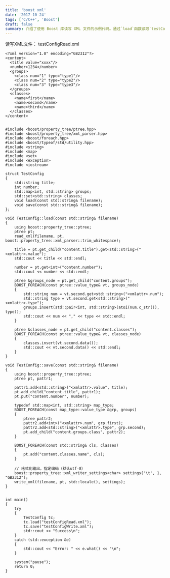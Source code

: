 ```yaml
---
title: 'boost xml'
date: '2017-10-24'
tags: ['C/C++', 'Boost']
draft: false
summary: 介绍了使用 Boost 库读写 XML 文件的示例代码。通过`load`函数读取`testConfigRead.xml`文件内容并存储到结构体`TestConfig`中，通过`save`函数将结构体内容写入`testConfigWrite.xml`文件，展示了 Boost 库在 XML 操作方面的便捷性。 
---
```


读写XML文件：
testConfigRead.xml

```
<?xml version="1.0" encoding="GB2312"?>
<content>
  <title value="xxxx"/>
  <number>1234</number>
  <groups>
  	<class num="1" type="type1"/>
  	<class num="2" type="type2"/>
  	<class num="3" type="type3"/>
  </groups>
  <classes>
  	<name>first</name>
  	<name>second</name>
  	<name>third</name>
  </classes>
</content>
```
```

#include <boost/property_tree/ptree.hpp>
#include <boost/property_tree/xml_parser.hpp>
#include <boost/foreach.hpp>
#include <boost/typeof/std/utility.hpp>
#include <string>
#include <map>
#include <set>
#include <exception>
#include <iostream>

struct TestConfig
{
	std::string title;
	int number;
	std::map<int, std::string> groups;
	std::set<std::string> classes;
	void load(const std::string& filename);
	void save(const std::string& filename);
};

void TestConfig::load(const std::string& filename)
{
	using boost::property_tree::ptree;
	ptree pt;
	read_xml(filename, pt, boost::property_tree::xml_parser::trim_whitespace);

	title = pt.get_child("content.title").get<std::string>("<xmlattr>.value");
	std::cout << title << std::endl;

	number = pt.get<int>("content.number");
	std::cout << number << std::endl;

	ptree &groups_node = pt.get_child("content.groups");
	BOOST_FOREACH(const ptree::value_type& vt, groups_node)
	{
		std::string num = vt.second.get<std::string>("<xmlattr>.num");
		std::string type = vt.second.get<std::string>("<xmlattr>.type");
		groups.insert(std::pair<int, std::string>(atoi(num.c_str()), type));
		std::cout << num << "," << type << std::endl;
	}

	ptree &classes_node = pt.get_child("content.classes");
	BOOST_FOREACH(const ptree::value_type& vt, classes_node)
	{
		classes.insert(vt.second.data());
		std::cout << vt.second.data() << std::endl;
	}
}

void TestConfig::save(const std::string& filename)
{
	using boost::property_tree::ptree;
	ptree pt, pattr1;

	pattr1.add<std::string>("<xmlattr>.value", title);
	pt.add_child("content.title", pattr1);
	pt.put("content.number", number);

	typedef std::map<int, std::string> map_type;
	BOOST_FOREACH(const map_type::value_type &grp, groups)
	{
		ptree pattr2;
		pattr2.add<int>("<xmlattr>.num", grp.first);
		pattr2.add<std::string>("<xmlattr>.type", grp.second);
		pt.add_child("content.groups.class", pattr2);
	}
	
	BOOST_FOREACH(const std::string& cls, classes)
	{
		pt.add("content.classes.name", cls);
	}
	
	// 格式化输出，指定编码（默认utf-8）
	boost::property_tree::xml_writer_settings<char> settings('\t', 1, "GB2312");
	write_xml(filename, pt, std::locale(), settings);
}


int main()
{
    try
    {
		TestConfig tc;
		tc.load("testConfigRead.xml");
		tc.save("testConfigWrite.xml");
        std::cout << "Success\n";
    }
    catch (std::exception &e)
    {
        std::cout << "Error: " << e.what() << "\n";
    }

	system("pause");
    return 0;
}
```